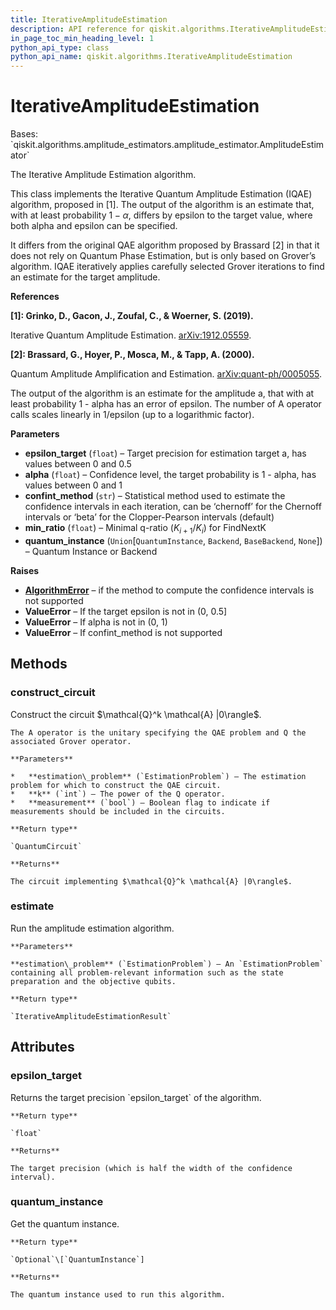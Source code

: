 ```yaml
---
title: IterativeAmplitudeEstimation
description: API reference for qiskit.algorithms.IterativeAmplitudeEstimation
in_page_toc_min_heading_level: 1
python_api_type: class
python_api_name: qiskit.algorithms.IterativeAmplitudeEstimation
---
```


# IterativeAmplitudeEstimation

<Class id="qiskit.algorithms.IterativeAmplitudeEstimation" github="https://github.com/qiskit/qiskit/tree/stable/0.20/qiskit/algorithms/amplitude_estimators/iae.py" signature="IterativeAmplitudeEstimation(epsilon_target, alpha, confint_method='beta', min_ratio=2, quantum_instance=None)">
  Bases: `qiskit.algorithms.amplitude_estimators.amplitude_estimator.AmplitudeEstimator`

  The Iterative Amplitude Estimation algorithm.

  This class implements the Iterative Quantum Amplitude Estimation (IQAE) algorithm, proposed in \[1]. The output of the algorithm is an estimate that, with at least probability $1 - \alpha$, differs by epsilon to the target value, where both alpha and epsilon can be specified.

  It differs from the original QAE algorithm proposed by Brassard \[2] in that it does not rely on Quantum Phase Estimation, but is only based on Grover’s algorithm. IQAE iteratively applies carefully selected Grover iterations to find an estimate for the target amplitude.

  **References**

  **\[1]: Grinko, D., Gacon, J., Zoufal, C., & Woerner, S. (2019).**

  Iterative Quantum Amplitude Estimation. [arXiv:1912.05559](https://arxiv.org/abs/1912.05559).

  **\[2]: Brassard, G., Hoyer, P., Mosca, M., & Tapp, A. (2000).**

  Quantum Amplitude Amplification and Estimation. [arXiv:quant-ph/0005055](http://arxiv.org/abs/quant-ph/0005055).

  The output of the algorithm is an estimate for the amplitude a, that with at least probability 1 - alpha has an error of epsilon. The number of A operator calls scales linearly in 1/epsilon (up to a logarithmic factor).

  **Parameters**

  *   **epsilon\_target** (`float`) – Target precision for estimation target a, has values between 0 and 0.5
  *   **alpha** (`float`) – Confidence level, the target probability is 1 - alpha, has values between 0 and 1
  *   **confint\_method** (`str`) – Statistical method used to estimate the confidence intervals in each iteration, can be ‘chernoff’ for the Chernoff intervals or ‘beta’ for the Clopper-Pearson intervals (default)
  *   **min\_ratio** (`float`) – Minimal q-ratio ($K_{i+1} / K_i$) for FindNextK
  *   **quantum\_instance** (`Union`\[`QuantumInstance`, `Backend`, `BaseBackend`, `None`]) – Quantum Instance or Backend

  **Raises**

  *   [**AlgorithmError**](qiskit.algorithms.AlgorithmError "qiskit.algorithms.AlgorithmError") – if the method to compute the confidence intervals is not supported
  *   **ValueError** – If the target epsilon is not in (0, 0.5]
  *   **ValueError** – If alpha is not in (0, 1)
  *   **ValueError** – If confint\_method is not supported

  ## Methods

  ### construct\_circuit

  <Function id="qiskit.algorithms.IterativeAmplitudeEstimation.construct_circuit" name="construct_circuit" signature="IterativeAmplitudeEstimation.construct_circuit(estimation_problem, k=0, measurement=False)">
    Construct the circuit $\mathcal{Q}^k \mathcal{A} |0\rangle$.

    The A operator is the unitary specifying the QAE problem and Q the associated Grover operator.

    **Parameters**

    *   **estimation\_problem** (`EstimationProblem`) – The estimation problem for which to construct the QAE circuit.
    *   **k** (`int`) – The power of the Q operator.
    *   **measurement** (`bool`) – Boolean flag to indicate if measurements should be included in the circuits.

    **Return type**

    `QuantumCircuit`

    **Returns**

    The circuit implementing $\mathcal{Q}^k \mathcal{A} |0\rangle$.
  </Function>

  ### estimate

  <Function id="qiskit.algorithms.IterativeAmplitudeEstimation.estimate" name="estimate" signature="IterativeAmplitudeEstimation.estimate(estimation_problem)">
    Run the amplitude estimation algorithm.

    **Parameters**

    **estimation\_problem** (`EstimationProblem`) – An `EstimationProblem` containing all problem-relevant information such as the state preparation and the objective qubits.

    **Return type**

    `IterativeAmplitudeEstimationResult`
  </Function>

  ## Attributes

  ### epsilon\_target

  <Attribute id="qiskit.algorithms.IterativeAmplitudeEstimation.epsilon_target" name="epsilon_target">
    Returns the target precision `epsilon_target` of the algorithm.

    **Return type**

    `float`

    **Returns**

    The target precision (which is half the width of the confidence interval).
  </Attribute>

  ### quantum\_instance

  <Attribute id="qiskit.algorithms.IterativeAmplitudeEstimation.quantum_instance" name="quantum_instance">
    Get the quantum instance.

    **Return type**

    `Optional`\[`QuantumInstance`]

    **Returns**

    The quantum instance used to run this algorithm.
  </Attribute>
</Class>

